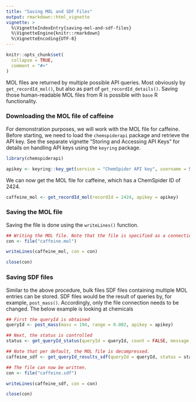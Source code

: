 ```yaml
---
title: "Saving MOL and SDF Files"
output: rmarkdown::html_vignette
vignette: >
  %\VignetteIndexEntry{saving-mol-and-sdf-files}
  %\VignetteEngine{knitr::rmarkdown}
  %\VignetteEncoding{UTF-8}
---
```


```r
knitr::opts_chunk$set(
  collapse = TRUE,
  comment = "#>"
)
```

MOL files are returned by multiple possible API queries. Most obviously by `get_recordId_mol()`, but also as part of `get_recordId_details()`. Saving those human-readable MOL files from R is possible with `base` R functionality.

### Downloading the MOL file of caffeine

For demonstration purposes, we will work with the MOL file for caffeine. Before starting, we need to load the `chemspiderapi` package and retrieve the API key. See the separate vignette "Storing and Accessing API Keys" for details on handling API keys using the `keyring` package.

```r
library(chemspiderapi)

apikey <- keyring::key_get(service = "ChemSpider API key", username = Sys.getenv("USERNAME"))
```

We can now get the MOL file for caffeine, which has a ChemSpider ID of 2424.

```r
caffeine_mol <- get_recordId_mol(recordId = 2424, apikey = apikey)
```


### Saving the MOL file

Saving the file is done using the `writeLines()` function. 

```r
## Writing the MOL file. Note that the file is specified as a connection.
con <- file("caffeine.mol")

writeLines(caffeine_mol, con = con)

close(con)
```

### Saving SDF files

Similar to the above procedure, bulk files SDF files containing multiple MOL entries can be stored. SDF files would be the result of queries by, for example, `post_mass()`. Accordingly, only the file connection needs to be changed. The below example is looking at chemicals

```r
## First the queryId is obtained
queryId <- post_mass(mass = 194, range = 0.002, apikey = apikey)

## Next, the status is controlled
status <- get_queryId_status(queryId = queryId, count = FALSE, message = FALSE, apikey = apikey)

## Note that per default, the MOL file is decompressed.
caffeine_sdf <- get_queryId_results_sdf(queryId = queryId, status = status, apikey = apikey)

## The file can now be written.
con <- file("caffeine.sdf")

writeLines(caffeine_sdf, con = con)

close(con)
```

